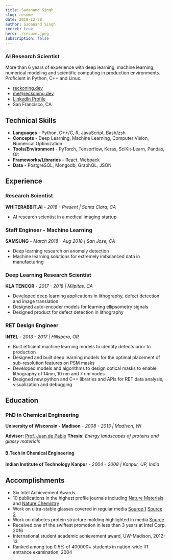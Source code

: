 ```yaml
---
title: Sadanand Singh
slug: resume
date: 2019-12-28
author: Sadanand Singh
secret: true
hero: ./resume.jpeg
subscription: false
---
```


### AI Research Scientist

More than 6 years of experience with deep learning, machine learning, numerical modeling and scientific computing in production environments. Proficient in Python, C++ and Linux.

- [reckoning.dev](https://reckoning.dev)
- [me@reckoning.dev](mailto:me@reckoning.dev)
- [LinkedIn Profile](https://www.linkedin.com/in/sadanandsingh/)
- San Francisco, CA

## Technical Skills

- **Languages** - Python, C++/C, R, JavaScript, Bash/zsh
- **Concepts** - Deep Learning, Machine Learning, Computer Vision, Numerical Optimization
- **Tools/Environment** - PyTorch, Tensorflow, Keras, SciKit-Learn, Pandas, Git
- **Frameworks/Libraries** - React, Webpack
- **Data** - PostgreSQL, Mongodb, GraphQL, JSON

## Experience

### Research Scientist

**WHITERABBIT.AI** - _2018 - Present | Santa Clara, CA_

- AI research scientist in a medical imaging startup

### Staff Engineer - Machine Learning

**SAMSUNG** - _March 2018 - Aug 2018 | San Jose, CA_

- Deep learning research on anomaly detection
- Machine learning solutions for extremely imbalanced data in manufacturing

### Deep Learning Research Scientist

**KLA TENCOR** - _2017 - 2018 | Milpitas, CA_

- Developed deep learning applications in lithography, defect detection and image translation
- Designed auto-encoder models for learning ellipsometry signals
- Designed product for defect detection in lithography

### RET Design Engineer

**INTEL** - _2013 - 2017 | Hillsboro, OR_

- Built efficient machine learning models to identify defects prior to production
- Designed and built deep learning models for the optimal placement of sub-resolution features on PSM masks
- Developed models and algorithms to design optical masks to enable lithography of 14nm, 10 nm and 7 nm nodes
- Designed new python and C++ libraries and APIs for RET data analysis, visualization and debugging

## Education

### PhD in Chemical Engineering

**University of Wisconsin - Madison** - _2008 - 2013 | Madison, WI_

**Advisor:** [Prof. Juan de Pablo](https://ime.uchicago.edu/de_pablo_lab/people/juan_de_pablo/) **Thesis:** _Energy landscapes of proteins and glassy materials_

#### B.Tech in Chemical Engineering

**Indian Institute of Technology Kanpur** - _2004 - 2008 | Kanpur, UP, India_

## Accomplishments

- Six Intel Achievement Awards
- 10 publications in the highest profile journals including [Nature Materials](https://www.nature.com/articles/nmat3521) and [Nature Chemistry](https://www.nature.com/articles/nchem.1293)
- Work on ultra-stable glasses covered in regular media [Source 1](https://phys.org/news/2013-01-reveals-ordinary-glass-extraordinary-properties.html) [Source 2](https://www.redorbit.com/news/science/1113407994/new-type-of-glass-demonstrates-molecular-order-082115/)
- Work on diabetes protein structure molding highlighted in media [Source](https://cen.acs.org/articles/91/i46/Unfolding-Diabetes.html)
- Received one of the swiftest promotion in less than 3 years at Intel Corp. 2016
- International student academic achievement award, UW-Madison, 2012-13
- Ranked among top 0.5% of 400000+ students in nation-wide IIT entrance examination, 2004
